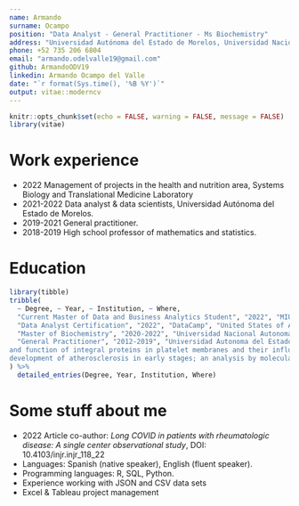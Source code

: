 ```yaml
---
name: Armando
surname: Ocampo
position: "Data Analyst - General Practitioner - Ms Biochemistry"
address: "Universidad Autónoma del Estado de Morelos, Universidad Nacional Autónoma de México"
phone: +52 735 206 6804
email: "armando.odelvalle19@gmail.com"
github: ArmandoODV19
linkedin: Armando Ocampo del Valle
date: "`r format(Sys.time(), '%B %Y')`"
output: vitae::moderncv
---
```


```r
knitr::opts_chunk$set(echo = FALSE, warning = FALSE, message = FALSE)
library(vitae)
```

# Work experience

 * 2022 Management of projects in the health and nutrition area, 
Systems Biology and Translational Medicine Laboratory
 * 2021-2022 Data analyst & data scientists, Universidad Autónoma del Estado de Morelos.
 * 2019-2021 General practitioner.
 * 2018-2019 High school professor of mathematics and statistics.
 

# Education

```r
library(tibble)
tribble(
  ~ Degree, ~ Year, ~ Institution, ~ Where,
  "Current Master of Data and Business Analytics Student", "2022", "MIU City University", "United States of America",
  "Data Analyst Certification", "2022", "DataCamp", "United States of America",
  "Master of Biochemistry", "2020-2022", "Universidad Nacional Autonoma de Mexico", "Morelos, Mexico",
  "General Practitioner", "2012-2019", "Universidad Autonoma del Estado de Morelos", "Obtaining degree by honorable mention for the thesis “Study of the relationship, structure, 
and function of integral proteins in platelet membranes and their influence on the 
development of atherosclerosis in early stages; an analysis by molecular dynamics. Morelos, Mexico"
) %>% 
  detailed_entries(Degree, Year, Institution, Where)
```


# Some stuff about me

 * 2022 Article co-author: *Long COVID in patients with rheumatologic disease: A single center observational study*, 
DOI: 10.4103/injr.injr_118_22
 * Languages: Spanish (native speaker), English (fluent speaker).
 * Programming languages: R, SQL, Python.
 * Experience working with JSON and CSV data sets
 * Excel & Tableau project management
